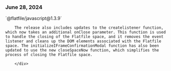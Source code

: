 ### June 28, 2024

<div style={{ display: "table", width: "auto" }}>

  <div style={{ display: "table-row", width: "auto" }}>
      <Snippet file="chips/wrappers.mdx" />
        <div style={{ float: "left", display: "table-column", paddingLeft: "30px", width: "calc(80% - 30px)" }}>
        `@flatfile/javascript@1.3.9`

        The release also includes updates to the createlistener function, which now takes an additional onClose parameter. This function is used to handle the closing of the Flatfile space, and it removes the event listener and cleans up the DOM elements associated with the Flatfile space. The initializeIFrameConfirmationModal function has also been updated to use the new closeSpaceNow function, which simplifies the process of closing the Flatfile space.

        </div>
  </div>

</div>
